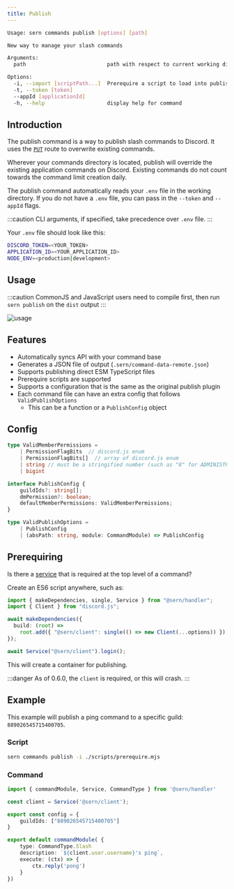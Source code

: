```yaml
---
title: Publish
---
```


```sh
Usage: sern commands publish [options] [path]

New way to manage your slash commands

Arguments:
  path                          path with respect to current working directory that will locate all published files

Options:
  -i, --import [scriptPath...]  Prerequire a script to load into publisher
  -t, --token [token]
  --appId [applicationId]
  -h, --help                    display help for command
```

## Introduction

The publish command is a way to publish slash commands to Discord. It uses the [`PUT`](https://discord.com/developers/docs/interactions/application-commands#bulk-overwrite-global-application-commands) route to overwrite existing commands.

Wherever your commands directory is located, publish will override the existing application commands on Discord. Existing commands do not count towards the command limit creation daily.

The publish command automatically reads your `.env` file in the working directory. If you do not have a `.env` file, you can pass in the `--token` and `--appId` flags.

:::caution
CLI arguments, if specified, take precedence over `.env` file.
:::

Your `.env` file should look like this:

```sh title=".env"
DISCORD_TOKEN=<YOUR_TOKEN>
APPLICATION_ID=<YOUR_APPLICATION_ID>
NODE_ENV=<production|development>
```

## Usage

:::caution
CommonJS and JavaScript users need to compile first, then run `sern publish` on the `dist` output
:::

![usage](~/assets/docs/sern-publish.gif)

## Features

- Automatically syncs API with your command base
- Generates a JSON file of output (`.sern/command-data-remote.json`)
- Supports publishing direct ESM TypeScript files
- Prerequire scripts are supported
- Supports a configuration that is the same as the original publish plugin
- Each command file can have an extra config that follows `ValidPublishOptions`
  - This can be a function or a `PublishConfig` object

## Config

```ts {13-15}
type ValidMemberPermissions =
    | PermissionFlagBits  // discord.js enum
    | PermissionFlagBits[]  // array of discord.js enum
    | string // must be a stringified number (such as "8" for ADMINISTRATOR)
    | bigint

interface PublishConfig {
    guildIds?: string[];
    dmPermission?: boolean;
    defaultMemberPermissions: ValidMemberPermissions;
}

type ValidPublishOptions =
    | PublishConfig
    | (absPath: string, module: CommandModule) => PublishConfig
```

## Prerequiring

Is there a [service](../../guide/walkthrough/services) that is required at the top level of a command?

Create an ES6 script anywhere, such as:

```ts title="scripts/prerequire.mjs"
import { makeDependencies, single, Service } from "@sern/handler";
import { Client } from "discord.js";

await makeDependencies({
  build: (root) =>
    root.add({ "@sern/client": single(() => new Client(...options)) }),
});

await Service("@sern/client").login();
```

This will create a container for publishing.

:::danger
As of 0.6.0, the `client` is required, or this will crash.
:::

## Example

This example will publish a ping command to a specific guild: `889026545715400705`.

### Script

```sh
sern commands publish -i ./scripts/prerequire.mjs
```

### Command

```ts title=src/commands/ping.ts {5-7}
import { commandModule, Service, CommandType } from '@sern/handler'

const client = Service('@sern/client');

export const config = {
    guildIds: ["889026545715400705"]
}

export default commandModule( {
    type: CommandType.Slash
    description: `${client.user.username}'s ping`,
    execute: (ctx) => {
        ctx.reply('pong')
    }
})
```
